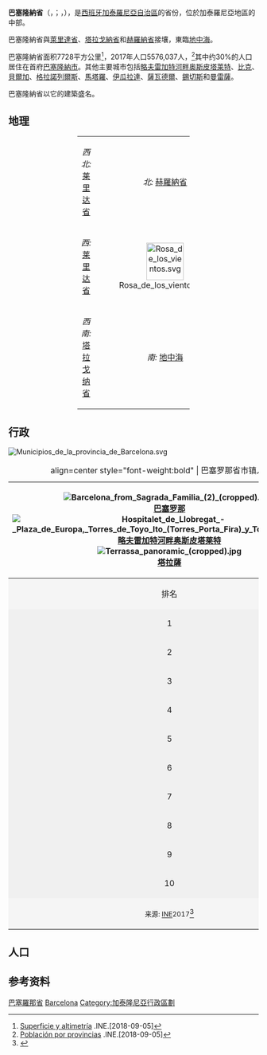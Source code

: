 {{NoteTA
|G1=地名
}}
{{Infobox Province Spain
|name                    = 巴塞罗那省
|native_name             = ''Província de Barcelona'' {{ca icon}}<br>''Provincia de Barcelona'' {{es icon}}
|image_skyline           = <!-- Representative image -->
|image_alt               = 
|image_caption           = 
|image_flag              = Flag of Barcelona province(official).svg
|image_shield            = Coat of Arms of the Barcelona Province.svg
|motto                   = 
|anthem                  = 
|image_map               = Barcelona in Spain.svg
|coordinates_type        = region:ES_type:adm2nd
|autonomous_community    = {{flag|Catalonia}}
|capital                 = [[巴塞罗那|巴塞罗那]]
|government_type         = 
|president               = Mercè Conesa i Pagès ([[加泰罗尼亚民主统一|CDC]])
|president_party         = 
|area_total_km2          = 7,728
|area_rank               = 33
|area_percent            = 1.53
|elevation_m             = 
|language                = [[加泰兰语|加泰兰语]]和[[西班牙语|西班牙语]]
|population_total        = 5,540,925<ref name=population>[http://www.ine.es/jaxi/tabla.do?path=/t20/e260/a2013/l1/&file=pro001.px&type=pcaxis&L=1 Population Figures referring to Municipal Register 1 January 2013] {{webarchive|url=https://web.archive.org/web/20141006141338/http://www.ine.es/jaxi/tabla.do?path=%2Ft20%2Fe260%2Fa2013%2Fl1%2F&file=pro001.px&type=pcaxis&L=1 |date=2014年10月6日 }} - Instituto Nacional de Estadística. (National Statistics Institute)</ref>
|population_as_of        = 2013
|population_rank         = 2
|population_percent      = 11.76
|population_demonym      = <!-- Name of the inhabitants of the province -->
|website                 = {{URL|www.diba.cat}}
}}

'''巴塞隆納省'''（{{lang-ca|Província de Barcelona}}，{{IPA-ca|bəɾsəˈɫonə|lang}}；{{lang-es|Provincia de Barcelona}}，{{IPA-es|baɾθeˈlona|lang}}），是[[西班牙|西班牙]][[加泰羅尼亞自治區|加泰羅尼亞自治區]]的省份，位於加泰羅尼亞地區的中部。

巴塞隆納省與[[萊里達省|萊里達省]]、[[塔拉戈納省|塔拉戈納省]]和[[赫羅納省|赫羅納省]]接壤，東臨[[地中海|地中海]]。

巴塞隆納省面积7728平方公里<ref>[http://www.ine.es/inebaseweb/pdfDispacher.do?td=154090&L=0 Superficie y altimetría] {{Wayback|url=http://www.ine.es/inebaseweb/pdfDispacher.do?td=154090&L=0 |date=20180912121137 }}.INE.[2018-09-05]</ref>，2017年人口5576,037人，<ref>[http://www.ine.es/jaxiT3/Datos.htm?t=2852 Población por provincias] {{Wayback|url=http://www.ine.es/jaxiT3/Datos.htm?t=2852 |date=20180824011226 }}.INE.[2018-09-05]</ref>其中约30%的人口居住在首府[[巴塞隆納|巴塞隆納市]]。其他主要城市包括[[略夫雷加特河畔奥斯皮塔莱特|略夫雷加特河畔奥斯皮塔莱特]]、[[比克_(巴塞隆納省)|比克]]、[[貝爾加|貝爾加]]、[[格拉諾列爾斯|格拉諾列爾斯]]、[[馬塔羅|馬塔羅]]、[[伊瓜拉達|伊瓜拉達]]、[[薩瓦德爾|薩瓦德爾]]、[[錫切斯|錫切斯]]和[[曼雷薩|曼雷薩]]。

巴塞隆納省以它的建築盛名。

==地理==
<center>
{| class="wikitable" width="45%"
|-----
| width ="35%" align="center" | ''西北:'' [[莱里达省|莱里达省]]
| width ="30%" align="center" | ''北:'' [[赫羅納省|赫羅納省]]
| width ="35%" align="center" | ''东北:'' [[赫羅納省|赫羅納省]]
|-----
| width ="10%" align="center" | ''西:'' [[莱里达省|莱里达省]]
| width ="35%" align="center" | [[File:Rosa_de_los_vientos.svg|75px]]
| width ="30%" align="center" | ''东:'' [[地中海|地中海]]
|-----
| width ="35%" align="center" | ''西南:'' [[塔拉戈纳省|塔拉戈纳省]]
| width ="30%" align="center" | ''南:'' [[地中海|地中海]]
| width ="35%" align="center" | ''东南:'' [[地中海|地中海]]
|}</center>

==行政==
[[File:Municipios_de_la_provincia_de_Barcelona.svg|thumb]]
{{clear}}
{| class="infobox" style="text-align:center; width:97%; margin-right:10px; font-size:90%"
|+ align=center style="font-weight:bold" | 巴塞罗那省市镇人口排名
|-
! rowspan=12 |
[[File:Barcelona_from_Sagrada_Familia_(2)_(cropped).JPG|border]]<br />[[巴塞罗那|巴塞罗那]]<br />[[File:Hospitalet_de_Llobregat_-_Plaza_de_Europa,_Torres_de_Toyo_Ito_(Torres_Porta_Fira)_y_Torres_Europa.JPG|border]]<br />[[略夫雷加特河畔奥斯皮塔莱特|略夫雷加特河畔奥斯皮塔莱特]]<br />[[File:Terrassa_panoramic_(cropped).jpg|border]]<br />[[塔拉薩_(加泰羅尼亞)|塔拉薩]]<br />
|-  
! align=center style="background:#f5f5f5;" | 排名
! align=center style="background:#f5f5f5;" | 市镇
! align=center style="background:#f5f5f5;" | 人口
! align=center style="background:#f5f5f5;" | 排名
! align=center style="background:#f5f5f5;" | 市镇
! align=center style="background:#f5f5f5;" | 人口
! rowspan=12 |
[[File:Badalona_-_Ciutat_del_Bàsket.jpg|border]]<br />[[巴达洛纳|巴达洛纳]]<br />[[File:Sabadell_-_Eix_Macià.jpg|border]]<br />[[萨瓦德尔|萨瓦德尔]]<br />[[File:Ajuntament_de_Mataró_Catalunya.JPG|border]]<br />[[马塔罗|马塔罗]]<br />
|-                          
| align=center style="background:#f0f0f0;" | 1 ||align=left | '''[[巴塞罗那|巴塞罗那]]''' || align="right" |{{nts|1620809}}|| align=center style="background:#f0f0f0;" | 11 ||align=left | '''[[鲁维|鲁维]]''' || align="right" |{{nts|75568}}
|-
| align=center style="background:#f0f0f0;" | 2 ||align=left | '''[[略夫雷加特河畔奥斯皮塔莱特|略夫雷加特河畔奥斯皮塔莱特]]'''|| align="right" |{{nts|257349}} || align=center style="background:#f0f0f0;" | 12 ||align=left | '''[[曼雷萨|曼雷萨]]''' || align="right" |{{nts|75152}}
|-
| align=center style="background:#f0f0f0;" |3|| align="left" | '''[[塔拉薩_(加泰羅尼亞)|塔拉薩]]''' || align="right" |{{nts|216428}} || align=center style="background:#f0f0f0;" | 13 || align=left | '''[[比拉诺瓦和拉杰尔特鲁|比拉诺瓦和拉杰尔特鲁]]''' || align="right" |{{nts|66077}}
|-
| align=center style="background:#f0f0f0;" |4|| align="left" | '''[[巴达洛纳|巴达洛纳]]''' || align="right" |{{nts|215848}} || align=center style="background:#f0f0f0;" | 14 ||align=left | '''[[比拉德坎斯|比拉德坎斯]]''' || align="right" |{{nts|65993}}
|-
| align=center style="background:#f0f0f0;" | 5 ||align=left | '''[[萨瓦德尔|萨瓦德尔]]''' || align="right" |{{nts|209931}} || align=center style="background:#f0f0f0;" | 15 ||align=left | '''[[卡斯特尔德费尔斯|卡斯特尔德费尔斯]]''' || align="right" |{{nts|65954}}
|-
| align=center style="background:#f0f0f0;" | 6 ||align=left | '''[[马塔罗|马塔罗]]'''|| align="right" |{{nts|126127}} || align=center style="background:#f0f0f0;" | 16 ||align=left | '''[[略夫雷加特河畔埃尔普拉特|略夫雷加特河畔埃尔普拉特]]''' || align="right" |{{nts|63897}}
|-
| align=center style="background:#f0f0f0;" | 7 ||align=left | '''[[圣科洛马-德格拉马内特|圣科洛马-德格拉马内特]]''' || align="right" |{{nts|117597}} || align=center style="background:#f0f0f0;" | 17 ||align=left | '''[[格拉诺列尔斯|格拉诺列尔斯]]''' || align="right" |{{nts|60695}}
|-
| align=center style="background:#f0f0f0;" | 8 ||align=left | '''[[圣库加特-德尔巴列斯|圣库加特-德尔巴列斯]]''' || align="right" |{{nts|89516}} || align=center style="background:#f0f0f0;" | 18 || align=left | '''[[萨尔达尼奥拉-德尔巴列斯|萨尔达尼奥拉-德尔巴列斯]]''' || align="right" |{{nts|57723}}
|-
| align=center style="background:#f0f0f0;" | 9 ||align=left | '''[[略夫雷加特河畔科尔内利亚|略夫雷加特河畔科尔内利亚]]''' || align="right" |{{nts|86610}} || align=center style="background:#f0f0f0;" | 19 ||align=left | '''[[莫列特-德尔巴列斯|莫列特-德尔巴列斯]]''' || align="right" |{{nts|51128}}
|-
| align=center style="background:#f0f0f0;" | 10 ||align=left | '''[[圣包迪利奥-德略布雷加特|圣包迪利奥-德略布雷加特]]''' || align="right" |{{nts|82142}} || align=center style="background:#f0f0f0;" | 20 ||align=left | '''[[加瓦_(巴塞罗那省)|加瓦]]''' || align="right" |{{nts|46538}}
|-
| colspan="11" align=center style="background:#f5f5f5;" |<small>来源: [[Instituto_Nacional_de_Estadística_(España)|INE]]2017</small><ref>{{Cite web |editor=Instituto Nacional de Estadística |url=http://www.ine.es/jaxiT3/Datos.htm?t=2861 |title=Cifras oficiales de población resultantes de la revisión del Padrón municipal a 1 de enero |date=2017 |access-date=2018-09-06 |archive-date=2016-08-06 |archive-url=https://web.archive.org/web/20160806203350/http://www.ine.es/jaxiT3/Datos.htm?t=2861 |dead-url=no }}</ref>
|}
{{clear}}

==人口==
<center>{{Vertical bar chart|type=demography|width=900|color_1=Green|color_2=Green|color_3=Green|color_4=Green|color_5=Green|color_6=Green|name=巴塞罗那省历史人口变化图|color_19=blue|1842|455874|1857|713734|1860|726267|1877|827629|1887|879771|1897|1028113|1900|1052977|1910|1136068|1920|1340906|1930|1728683|1940|1935707|1950|2215901|1960|2838801|1970|3915010|1981|4623204|1991|4654407|2001|4805927|2011|5522565|2017|5576037|note=<small>{{legend|#008000|统计1842-1897年的[[De_jure|法定]]人口，除去1857年和1860年[[De_facto|实际]]人口，19世纪[[人口普查|人口普查]]<ref name=intercensal/>}}{{legend|#88c2cc|统计1900-1991年法定人口；2001年与2011年常住人口，INE.<ref name=intercensal>{{Cite web|url=http://www.ine.es/intercensal/intercensal.do?search=3&codigoProvincia=08&codigoMunicipio=&btnBuscarCod=Consultar+selecci%F3n|title=Alteraciones de los municipios en los Censos de Población desde 1842 - Barcelona (Total provincial)|editor=INE}}</ref>}} {{legend|#0000FF|2017的数据是在政府登记的人口数量，INE.}}</small>}}</center>

==参考资料==
{{reflist}}
{{commonscat|Province of Barcelona}}
{{西班牙省份}}
{{加泰罗尼亚行政区划}}

[[Category:巴塞羅那省|]]
[[Category:西班牙省份|Barcelona]]
[[Category:加泰隆尼亞行政區劃|Category:加泰隆尼亞行政區劃]]
